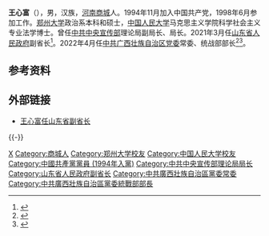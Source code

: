 '''王心富'''（{{bd|1970年|2月||catIdx=Wang王}}），男，汉族，[[河南省|河南]][[商城县|商城]]人。1994年11月加入中国共产党，1998年6月参加工作。[[郑州大学|郑州大学]]政治系本科和硕士，[[中国人民大学|中国人民大学]]马克思主义学院科学社会主义专业法学博士。曾任[[中共中央宣传部|中共中央宣传部]]理论局副局长、局长。2021年3月任[[山东省人民政府|山东省人民政府]]副省长<ref>{{Cite web|title=“70后”王心富，成山东省政府领导班子最年轻领导|url=http://www.sohu.com/a/457142195_114988|accessdate=2021-03-24|work=搜狐|language=|archive-url=https://web.archive.org/web/20210324132225/https://www.sohu.com/a/457142195_114988|archive-date=2021-03-24|dead-url=no}}</ref>。2022年4月任[[中国共产党广西壮族自治区委员会|中共广西壮族自治区党委]]常委、统战部部长<ref>{{Cite web|title=王心富同志任自治区党委委员、常委|url=http://www.gxnews.com.cn/staticpages/20220417/newgx625b9e72-20717671.shtml|access-date=2022-04-17|publisher=广西新闻网}}</ref><ref>{{Cite web|title=王心富已任广西壮族自治区党委统战部部长 农生文不再担任|url=http://district.ce.cn/newarea/sddy/202204/18/t20220418_37503530.shtml|access-date=2022-04-29|publisher=中国经济网}}</ref>。

== 参考资料 ==
{{reflist}}

== 外部链接 ==
*[http://district.ce.cn/newarea/sddy/202103/24/t20210324_36406080.shtml 王心富任山东省副省长] {{Wayback|url=http://district.ce.cn/newarea/sddy/202103/24/t20210324_36406080.shtml |date=20210324074551 }}

{{-}}
{{start box}}
{{s-ppo|cpc}}
{{s-before|[[农生文|农生文]]}}
{{s-title|[[中国共产党广西壮族自治区委员会|中国共产党广西壮族自治区委员会]]统一战线工作部部长|2022年4月－}}
{{s-inc}}
{{end box}}
{{广西壮族自治区领导人}}
{{DEFAULTSORT:Wang王}}
[[Category:王姓|X]]
[[Category:商城人|Category:商城人]]
[[Category:郑州大学校友|Category:郑州大学校友]]
[[Category:中国人民大学校友|Category:中国人民大学校友]]
[[Category:中國共產黨黨員_(1994年入黨)|Category:中國共產黨黨員 (1994年入黨)]]
[[Category:中共中央宣传部理论局局长|Category:中共中央宣传部理论局局长]]
[[Category:山东省人民政府副省长|Category:山东省人民政府副省长]]
[[Category:中共廣西壯族自治區黨委常委|Category:中共廣西壯族自治區黨委常委]]
[[Category:中共廣西壯族自治區黨委統戰部部長|Category:中共廣西壯族自治區黨委統戰部部長]]